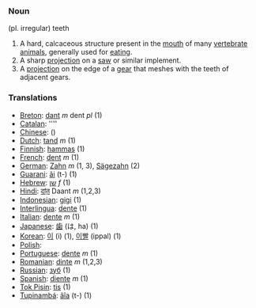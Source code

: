 ===Noun===
(pl. irregular) teeth

#A hard, calcaceous structure present in the [[mouth]] of many [[vertebrate]] [[animals]], generally used for [[eat]]ing.
#A sharp [[projection]] on a [[saw]] or similar implement.
#A [[projection]] on the edge of a [[gear]] that meshes with the teeth of adjacent gears.

=== Translations ===

*[[Breton]]: [[dant]] ''m'' dent ''pl'' (1)
*[[Catalan]]: [[]] ''''
*[[Chinese]]: [[]] ()
*[[Dutch]]: [[tand]] ''m'' (1)
*[[Finnish]]: [[hammas]] (1)
*[[French]]: [[dent]] ''m'' (1)
*[[German]]: [[Zahn]] ''m'' (1, 3), [[Sägezahn]] (2)
*[[Guarani]]: [[ãi]] (t-) (1)
*[[Hebrew]]: [[שן]] ''f'' (1)
*[[Hindi]]: [[दांत़]] Daant ''m'' (1,2,3)
*[[Indonesian]]: [[gigi]] (1)
*[[Interlingua]]: [[dente]] (1)
*[[Italian]]: [[dente]] ''m'' (1)
*[[Japanese]]: [[歯]] (は, ha) (1)
*[[Korean]]: [[이]] (i) (1), [[이빨]] (ippal) (1)
*[[Polish]]: [[]]
*[[Portuguese]]: [[dente]] ''m'' (1)
*[[Romanian]]: [[dinte]] ''m'' (1,2,3)
*[[Russian]]: [[зуб]] (1)
*[[Spanish]]: [[diente]] ''m'' (1)
*[[Tok Pisin]]: [[tis]] (1)
*[[Tupinambá]]: [[ãîa]] (t-) (1)